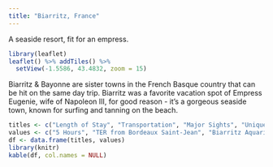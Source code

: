 ```yaml
---
title: "Biarritz, France"
---
```


A seaside resort, fit for an empress.

```r
library(leaflet)
leaflet() %>% addTiles() %>%
  setView(-1.5586, 43.4832, zoom = 15)
```

Biarritz & Bayonne are sister towns in the French Basque country that can be hit on the same day trip. Biarritz was a favorite vacation spot of Empress Eugenie, wife of Napoleon III, for good reason - it's a gorgeous seaside town, known for surfing and tanning on the beach.

```r
titles <- c("Length of Stay", "Transportation", "Major Sights", "Unique Foods", "Restaurant Recommendations")
values <- c("5 Hours", "TER from Bordeaux Saint-Jean", "Biarritz Aquarium, Lighthouse", "Basque Cake", "N/A")
df <- data.frame(titles, values)
library(knitr)
kable(df, col.names = NULL)
```